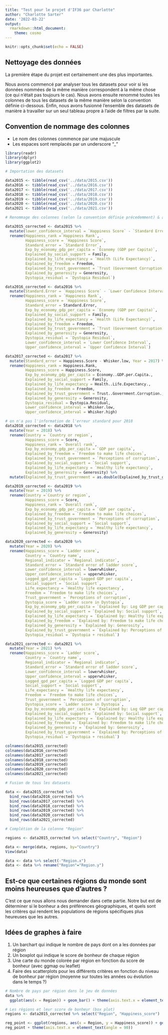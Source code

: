```yaml
---
title: "Test pour le projet d'IF36 par Charlotte"
author: "Charlotte Sarter"
date: '2022-03-22'
output:
  rmarkdown::html_document:
    theme: cosmo
---
```


```r
knitr::opts_chunk$set(echo = FALSE)
```

## Nettoyage des données

La première étape du projet est certainement une des plus importantes. 

Nous avons commencé par analyser tous les datasets pour voir si les données nommées de la même manière correspondent à la même chose (ce qui n'était pas toujours le cas). Nous avons ensuite renommé toutes les colonnes de tous les datasets de la même manière selon la convention définie ci-dessous. Enfin, nous avons fusionné l'ensemble des datasets de manière à travailler sur un seul tableau propre à l'aide de filtres par la suite.

## Convention de nommage des colonnes

- Le nom des colonnes commence par une majuscule
- Les espaces sont remplacés par un underscore "_"

```r
library(readr)
library(dplyr)
library(ggplot2)

# Importation des datasets

data2015 <- tibble(read_csv('../data/2015.csv'))
data2016 <- tibble(read_csv('../data/2016.csv'))
data2017 <- tibble(read_csv('../data/2017.csv'))
data2018 <- tibble(read_csv('../data/2018.csv'))
data2019 <- tibble(read_csv('../data/2019.csv'))
data2020 <- tibble(read_csv('../data/2020.csv'))
data2021 <- tibble(read_csv('../data/2021.csv'))

# Renommage des colonnes (selon la convention définie précedemment) & ajout de la colonne "year"

data2015_corrected <- data2015 %>% 
  mutate(lower_confidence_interval = `Happiness Score` - `Standard Error`, upper_confidence_interval = `Happiness Score` + `Standard Error`, Year = 2015) %>%
  rename(Happiness_rank =`Happiness Rank`, 
         Happiness_score = `Happiness Score`,
         Standard_error = `Standard Error`,
         Exp_by_economy_gdp_per_capita = `Economy (GDP per Capita)`,
         Explained_by_social_support = Family,
         Explained_by_life_expectancy = `Health (Life Expectancy)`,
         Explained_by_freedom = Freedom,
         Explained_by_trust_government = `Trust (Government Corruption)`,
         Explained_by_generosity = Generosity,
         Dystopia_residual = `Dystopia Residual`)

data2016_corrected <- data2016 %>% 
  mutate(Standard.Error = `Happiness Score` - `Lower Confidence Interval`, Year = 2016) %>%
  rename(Happiness_rank = `Happiness Rank`, 
         Happiness_score = `Happiness Score`,
         Standard_error = Standard.Error,
         Exp_by_economy_gdp_per_capita = `Economy (GDP per Capita)`,
         Explained_by_social_support = Family,
         Explained_by_life_expectancy = `Health (Life Expectancy)`,
         Explained_by_freedom = Freedom,
         Explained_by_trust_government = `Trust (Government Corruption)`,
         Explained_by_generosity = Generosity,
         Dystopia_residual = `Dystopia Residual`,
         Lower_confidence_interval = `Lower Confidence Interval`,
         Upper_confidence_interval = `Upper Confidence Interval`)

data2017_corrected <- data2017 %>% 
  mutate(Standard_error = Happiness.Score - Whisker.low, Year = 2017) %>%
  rename(Happiness_rank = Happiness.Rank, 
         Happiness_score = Happiness.Score,
         Exp_by_economy_gdp_per_capita = Economy..GDP.per.Capita.,
         Explained_by_social_support = Family,
         Explained_by_life_expectancy = Health..Life.Expectancy.,
         Explained_by_freedom = Freedom,
         Explained_by_trust_government = Trust..Government.Corruption.,
         Explained_by_generosity = Generosity,
         Dystopia_residual = Dystopia.Residual,
         Lower_confidence_interval = Whisker.low,
         Upper_confidence_interval = Whisker.high)

# on n'a pas l'information de l'erreur standard pour 2018
data2018_corrected <- data2018 %>%
  mutate(Year = 2018) %>%
  rename(Country = `Country or region`, 
         Happiness_score = Score, 
         Happiness_rank = `Overall rank`,
         Exp_by_economy_gdp_per_capita = `GDP per capita`,
         Explained_by_freedom = `Freedom to make life choices`, 
         Explained_by_trust_government = `Perceptions of corruption`, 
         Explained_by_social_support = `Social support`,
         Explained_by_life_expectancy = `Healthy life expectancy`,
         Explained_by_generosity = Generosity) %>% 
  mutate(Explained_by_trust_government = as.double(Explained_by_trust_government))

data2019_corrected <- data2019 %>%
  mutate(Year = 2019) %>%
  rename(Country =`Country or region`, 
         Happiness_score = Score, 
         Happiness_rank = `Overall rank`,
         Exp_by_economy_gdp_per_capita = `GDP per capita`,
         Explained_by_freedom = `Freedom to make life choices`, 
         Explained_by_trust_government = `Perceptions of corruption`, 
         Explained_by_social_support = `Social support`,
         Explained_by_life_expectancy = `Healthy life expectancy`,
         Explained_by_generosity = Generosity) 

data2020_corrected <- data2020 %>%
  mutate(Year = 2020) %>%
  rename(Happiness_score = `Ladder score`, 
         Country = `Country name`, 
         Regional_indicator = `Regional indicator`,
         Standard_error = `Standard error of ladder score`,
         Lower_confidence_interval = lowerwhisker, 
         Upper_confidence_interval = upperwhisker, 
         Logged_gpd_per_capita = `Logged GDP per capita`,
         Social_support = `Social support`,
         Life_expectancy = `Healthy life expectancy`,
         Freedom = `Freedom to make life choices`,
         Trust_government = `Perceptions of corruption`,
         Dystopia_score = `Ladder score in Dystopia`,
         Exp_by_economy_gdp_per_capita = `Explained by: Log GDP per capita`,
         Explained_by_social_support = `Explained by: Social support`,
         Explained_by_life_expectancy = `Explained by: Healthy life expectancy`, 
         Explained_by_freedom = `Explained by: Freedom to make life choices`, 
         Explained_by_generosity = `Explained by: Generosity`,
         Explained_by_trust_government = `Explained by: Perceptions of corruption`,
         Dystopia_residual = `Dystopia + residual`)

data2021_corrected <- data2021 %>%
  mutate(Year = 2021) %>%
  rename(Happiness_score = `Ladder score`, 
         Country = `Country name`, 
         Regional_indicator = `Regional indicator`,
         Standard_error = `Standard error of ladder score`,
         Lower_confidence_interval = lowerwhisker, 
         Upper_confidence_interval = upperwhisker, 
         Logged_gpd_per_capita = `Logged GDP per capita`,
         Social_support = `Social support`,
         Life_expectancy = `Healthy life expectancy`,
         Freedom = `Freedom to make life choices`,
         Trust_government = `Perceptions of corruption`,
         Dystopia_score = `Ladder score in Dystopia`,
         Exp_by_economy_gdp_per_capita = `Explained by: Log GDP per capita`,
         Explained_by_social_support = `Explained by: Social support`,
         Explained_by_life_expectancy = `Explained by: Healthy life expectancy`, 
         Explained_by_freedom = `Explained by: Freedom to make life choices`, 
         Explained_by_generosity = `Explained by: Generosity`,
         Explained_by_trust_government = `Explained by: Perceptions of corruption`,
         Dystopia_residual = `Dystopia + residual`)

colnames(data2015_corrected)
colnames(data2016_corrected)
colnames(data2017_corrected)
colnames(data2018_corrected)
colnames(data2019_corrected)
colnames(data2020_corrected)
colnames(data2021_corrected)

# Fusion de tous les datasets

data <- data2015_corrected %>% 
  bind_rows(data2016_corrected) %>% 
  bind_rows(data2017_corrected) %>%
  bind_rows(data2018_corrected) %>%
  bind_rows(data2019_corrected) %>%
  bind_rows(data2020_corrected) %>%
  bind_rows(data2021_corrected)

# Complétion de la colonne "Region"

regions <- data2015_corrected %>% select("Country", "Region")

data <- merge(data, regions, by="Country")
View(data)

data <- data %>% select(-"Region.x")
data <- data %>% rename("Region"="Region.y")

```

## Est-ce que certaines régions du monde sont moins heureuses que d'autres ?

C'est ce que nous allons nous demander dans cette partie. Notre but est de déterminer si le bonheur a des préférences géographiques, et quels sont les critères qui rendent les populations de régions spécifiques plus heureuses que les autres.

## Idées de graphes à faire 

1. Un barchart qui indique le nombre de pays dont on a les données par région
2. Un boxplot qui indique le score de bonheur de chaque région
3. Une carte du monde colorée par région en fonction du score de bonheur (avec ggmap ou leaflet)
4. Faire des scatterplots pour les différents critères en fonction du niveau de bonheur par région (moyenne sur toutes les années ou évolution dans le temps ?)

```r

# Nombre de pays par région dans le jeu de données
data %>%
  ggplot(aes(x = Region)) + geom_bar() + theme(axis.text.x = element_text(angle = 90))

# Les régions et leur score de bonheur (box plot)
regions <- data2015_corrected %>% select("Region", "Happiness_score")

reg_point <- ggplot(regions, aes(x = Region, y = Happiness_score)) + geom_boxplot()
reg_point + theme(axis.text.x = element_text(angle = 90))

```



